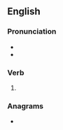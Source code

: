 ==English==

===Pronunciation===
* {{IPA|en|/ɹiː.soʊld/}}
* {{rhymes|en|əʊld}}

===Verb===
{{head|en|verb form}}

# {{en-past of|resell}}

===Anagrams===
* {{anagrams|en|a=delors|Elrods|Loders|dorsel|solder}}